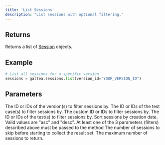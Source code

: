 ```yaml
---
title: 'List Sessions'
description: "List sessions with optional filtering."
---
```


## Returns
Returns a list of [Session](/concepts/product/version/session) objects.

## Example
```python
# List all sessions for a specific version
sessions = galtea.sessions.list(version_id="YOUR_VERSION_ID")
```

## Parameters
<ResponseField name="version_id" type="string | list[string]" optional>
  The ID or IDs of the version(s) to filter sessions by.
</ResponseField>
<ResponseField name="test_case_id" type="string | list[string]" optional>
  The ID or IDs of the test case(s) to filter sessions by.
</ResponseField>
<ResponseField name="custom_id" type="string | list[string]" optional>
  The custom ID or IDs to filter sessions by.
</ResponseField>
<ResponseField name="test_id" type="string | list[string]" optional>
  The ID or IDs of the test(s) to filter sessions by.
</ResponseField>
<ResponseField name="sortByCreatedAt" type="string" optional>
  Sort sessions by creation date. Valid values are "asc" and "desc".
</ResponseField>
<Note>
  At least one of the 3 parameters (filters) described above must be passed to the method
</Note>
<ResponseField name="offset" type="int" optional>
  The number of sessions to skip before starting to collect the result set.
</ResponseField>
<ResponseField name="limit" type="int" optional>
  The maximum number of sessions to return.
</ResponseField>
